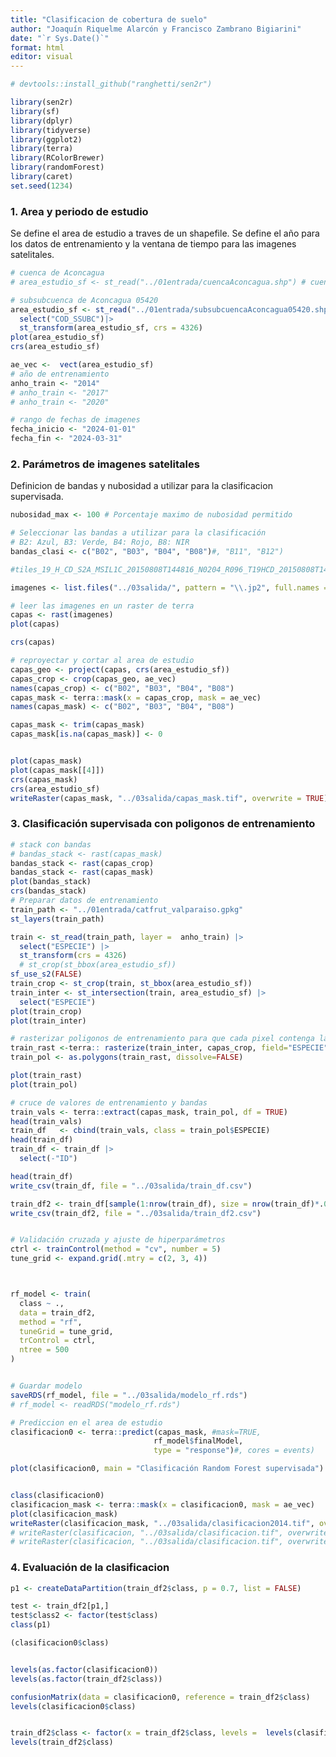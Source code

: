 ```yaml
---
title: "Clasificacion de cobertura de suelo"
author: "Joaquín Riquelme Alarcón y Francisco Zambrano Bigiarini"
date: "`r Sys.Date()`"
format: html
editor: visual
---
```


```r

# devtools::install_github("ranghetti/sen2r")

library(sen2r)
library(sf)
library(dplyr)
library(tidyverse)
library(ggplot2)
library(terra) 
library(RColorBrewer)
library(randomForest)
library(caret)
set.seed(1234)

```

### 1. Area y periodo de estudio 

Se define el area de estudio a traves de un shapefile. Se define el año para los datos de entrenamiento y la ventana de tiempo para las imagenes satelitales.

```r

# cuenca de Aconcagua
# area_estudio_sf <- st_read("../01entrada/cuencaAconcagua.shp") # cuenca de Aconcagua

# subsubcuenca de Aconcagua 05420
area_estudio_sf <- st_read("../01entrada/subsubcuencaAconcagua05420.shp") |>
  select("COD_SSUBC")|>
  st_transform(area_estudio_sf, crs = 4326)
plot(area_estudio_sf)
crs(area_estudio_sf)

ae_vec <-  vect(area_estudio_sf)
# año de entrenamiento
anho_train <- "2014"
# anho_train <- "2017"
# anho_train <- "2020"

# rango de fechas de imagenes
fecha_inicio <- "2024-01-01"
fecha_fin <- "2024-03-31"
```


### 2. Parámetros de imagenes satelitales

Definicion de bandas y nubosidad a utilizar para la clasificacion supervisada.
```r
nubosidad_max <- 100 # Porcentaje maximo de nubosidad permitido

# Seleccionar las bandas a utilizar para la clasificación
# B2: Azul, B3: Verde, B4: Rojo, B8: NIR
bandas_clasi <- c("B02", "B03", "B04", "B08")#, "B11", "B12")

#tiles_19_H_CD_S2A_MSIL1C_20150808T144816_N0204_R096_T19HCD_20150808T144817.SAFE_GRANULE_L1C_T19HCD_A000665_20150808T144817_IMG_DATA_T19HCD_20150808T144816_B04

imagenes <- list.files("../03salida/", pattern = "\\.jp2", full.names = TRUE)

# leer las imagenes en un raster de terra
capas <- rast(imagenes)
plot(capas)

crs(capas)

# reproyectar y cortar al area de estudio
capas_geo <- project(capas, crs(area_estudio_sf))
capas_crop <- crop(capas_geo, ae_vec)
names(capas_crop) <- c("B02", "B03", "B04", "B08") 
capas_mask <- terra::mask(x = capas_crop, mask = ae_vec)
names(capas_mask) <- c("B02", "B03", "B04", "B08") 

capas_mask <- trim(capas_mask)
capas_mask[is.na(capas_mask)] <- 0


plot(capas_mask)
plot(capas_mask[[4]])
crs(capas_mask)
crs(area_estudio_sf)
writeRaster(capas_mask, "../03salida/capas_mask.tif", overwrite = TRUE)


```

### 3. Clasificación supervisada con poligonos de entrenamiento

```r
# stack con bandas 
# bandas_stack <- rast(capas_mask)
bandas_stack <- rast(capas_crop)
bandas_stack <- rast(capas_mask)
plot(bandas_stack)
crs(bandas_stack)
# Preparar datos de entrenamiento
train_path <- "../01entrada/catfrut_valparaiso.gpkg"
st_layers(train_path)

train <- st_read(train_path, layer =  anho_train) |>
  select("ESPECIE") |>
  st_transform(crs = 4326) 
  # st_crop(st_bbox(area_estudio_sf))
sf_use_s2(FALSE)
train_crop <- st_crop(train, st_bbox(area_estudio_sf))
train_inter <- st_intersection(train, area_estudio_sf) |>
  select("ESPECIE")
plot(train_crop)
plot(train_inter)

# rasterizar poligonos de entrenamiento para que cada pixel contenga la informacion
train_rast <-terra:: rasterize(train_inter, capas_crop, field="ESPECIE")
train_pol <- as.polygons(train_rast, dissolve=FALSE)

plot(train_rast)
plot(train_pol)

# cruce de valores de entrenamiento y bandas
train_vals <- terra::extract(capas_mask, train_pol, df = TRUE)
head(train_vals)
train_df   <- cbind(train_vals, class = train_pol$ESPECIE)
head(train_df)
train_df <- train_df |>
  select(-"ID")

head(train_df)
write_csv(train_df, file = "../03salida/train_df.csv")

train_df2 <- train_df[sample(1:nrow(train_df), size = nrow(train_df)*.01, replace = FALSE),]
write_csv(train_df2, file = "../03salida/train_df2.csv")


# Validación cruzada y ajuste de hiperparámetros
ctrl <- trainControl(method = "cv", number = 5)
tune_grid <- expand.grid(.mtry = c(2, 3, 4))



rf_model <- train(
  class ~ .,
  data = train_df2,
  method = "rf",
  tuneGrid = tune_grid,
  trControl = ctrl,
  ntree = 500
)


# Guardar modelo
saveRDS(rf_model, file = "../03salida/modelo_rf.rds")
# rf_model <- readRDS("modelo_rf.rds")

# Prediccion en el area de estudio
clasificacion0 <- terra::predict(capas_mask, #mask=TRUE,
                                rf_model$finalModel, 
                                type = "response")#, cores = events)

plot(clasificacion0, main = "Clasificación Random Forest supervisada")


class(clasificacion0)
clasificacion_mask <- terra::mask(x = clasificacion0, mask = ae_vec)
plot(clasificacion_mask)
writeRaster(clasificacion_mask, "../03salida/clasificacion2014.tif", overwrite = TRUE)
# writeRaster(clasificacion, "../03salida/clasificacion.tif", overwrite = TRUE)
# writeRaster(clasificacion, "../03salida/clasificacion.tif", overwrite = TRUE)


```

### 4. Evaluación de la clasificacion

```r


p1 <- createDataPartition(train_df2$class, p = 0.7, list = FALSE)

test <- train_df2[p1,]
test$class2 <- factor(test$class)
class(p1)

(clasificacion0$class)


levels(as.factor(clasificacion0))
levels(as.factor(train_df2$class))

confusionMatrix(data = clasificacion0, reference = train_df2$class)
levels(clasificacion0$class)


train_df2$class <- factor(x = train_df2$class, levels =  levels(clasificacion0) , )
levels(train_df2$class)

```
